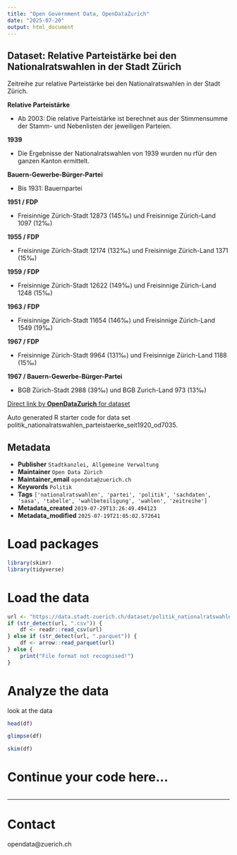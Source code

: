 ```yaml
---
title: "Open Government Data, OpenDataZurich"
date: "2025-07-20"
output: html_document
---
```


## Dataset: Relative Parteistärke bei den Nationalratswahlen in der Stadt Zürich

Zeitreihe zur relative Parteistärke bei den Nationalratswahlen in der Stadt Zürich.



**Relative Parteistärke**

- Ab 2003: Die relative Parteistärke ist berechnet aus der Stimmensumme der Stamm- und Nebenlisten der jeweiligen Parteien.



[]()

**1939**

- Die Ergebnisse der Nationalratswahlen von 1939 wurden nu rfür den ganzen Kanton ermittelt.



[]()

**Bauern-Gewerbe-Bürger-Partei**

- Bis 1931: Bauernpartei



[]()

**1951 / FDP**

- Freisinnige Zürich-Stadt 12873 (145‰) und Freisinnige Zürich-Land 1097 (12‰)


[]()

**1955 / FDP**

- Freisinnige Zürich-Stadt 12174 (132‰) und Freisinnige Zürich-Land 1371 (15‰)



[]()

**1959 / FDP**

- Freisinnige Zürich-Stadt 12622 (149‰) und Freisinnige Zürich-Land 1248 (15‰)



[]()

**1963 / FDP**

- Freisinnige Zürich-Stadt 11654 (146‰) und Freisinnige Zürich-Land 1549 (19‰)



[]()

**1967 / FDP**

- Freisinnige Zürich-Stadt 9964 (131‰) und Freisinnige Zürich-Land 1188 (15‰)



[]()

**1967 / Bauern-Gewerbe-Bürger-Partei**

- BGB Zürich-Stadt 2988 (39‰) und BGB Zurich-Land 973 (13‰)



[]()



[Direct link by **OpenDataZurich** for dataset](https://data.stadt-zuerich.ch/dataset/politik_nationalratswahlen_parteistaerke_seit1920_od7035)

Auto generated R starter code for data set politik_nationalratswahlen_parteistaerke_seit1920_od7035.

## Metadata

- **Publisher** `Stadtkanzlei, Allgemeine Verwaltung`
- **Maintainer** `Open Data Zürich`
- **Maintainer_email** `opendata@zuerich.ch`
- **Keywords** `Politik`
- **Tags** `['nationalratswahlen', 'partei', 'politik', 'sachdaten', 'sasa', 'tabelle', 'wahlbeteiligung', 'wahlen', 'zeitreihe']`
- **Metadata_created** `2019-07-29T13:26:49.494123`
- **Metadata_modified** `2025-07-19T21:05:02.572641`


# Load packages

```r
library(skimr)
library(tidyverse)
```

# Load the data

```r
url <- "https://data.stadt-zuerich.ch/dataset/politik_nationalratswahlen_parteistaerke_seit1920_od7035/download/POL703OD7035.csv"
if (str_detect(url, ".csv")) {
    df <- readr::read_csv(url)
} else if (str_detect(url, ".parquet")) {
    df <- arrow::read_parquet(url)
} else {
    print("File format not recognised!")
}
```

# Analyze the data

look at the data
```r
head(df)
```

```r
glimpse(df)
```

```r
skim(df)
```

# Continue your code here...

```r

```

------------------------------------------------------------------------

# Contact

opendata@zuerich.ch
